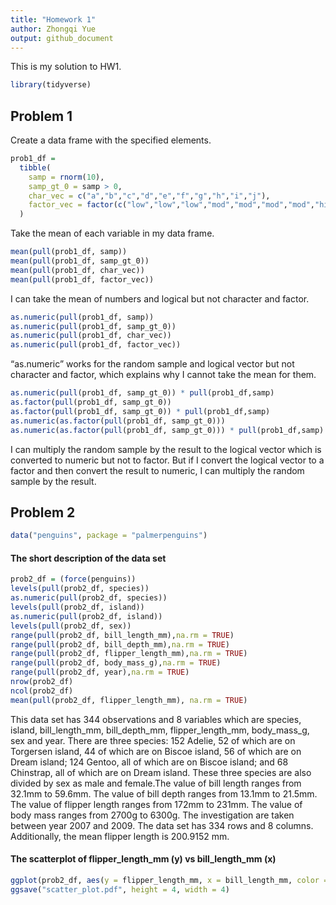 ```yaml
---
title: "Homework 1"
author: Zhongqi Yue
output: github_document
---
```


This is my solution to HW1.

```r
library(tidyverse)
```


## Problem 1

Create a data frame with the specified elements.

```r
prob1_df =
  tibble(
    samp = rnorm(10),
    samp_gt_0 = samp > 0,
    char_vec = c("a","b","c","d","e","f","g","h","i","j"),
    factor_vec = factor(c("low","low","low","mod","mod","mod","mod","high","high","high"))
  )
```

Take the mean of each variable in my data frame.

```r
mean(pull(prob1_df, samp))
mean(pull(prob1_df, samp_gt_0))
mean(pull(prob1_df, char_vec))
mean(pull(prob1_df, factor_vec))
```

I can take the mean of numbers and logical but not character and factor.

```r
as.numeric(pull(prob1_df, samp))
as.numeric(pull(prob1_df, samp_gt_0))
as.numeric(pull(prob1_df, char_vec))
as.numeric(pull(prob1_df, factor_vec))
```

"as.numeric" works for the random sample and logical vector but not character and factor, which explains why I cannot take the mean for them.

```r
as.numeric(pull(prob1_df, samp_gt_0)) * pull(prob1_df,samp)
as.factor(pull(prob1_df, samp_gt_0)) 
as.factor(pull(prob1_df, samp_gt_0)) * pull(prob1_df,samp)
as.numeric(as.factor(pull(prob1_df, samp_gt_0))) 
as.numeric(as.factor(pull(prob1_df, samp_gt_0))) * pull(prob1_df,samp)
```

I can multiply the random sample by the result to the logical vector which is converted to numeric but not to factor. But if I convert the logical vector to a factor and then convert the result to numeric, I can multiply the random sample by the result.

## Problem 2
```r
data("penguins", package = "palmerpenguins")
```

#### The short description of the data set
```r
prob2_df = (force(penguins))
levels(pull(prob2_df, species))
as.numeric(pull(prob2_df, species))
levels(pull(prob2_df, island))
as.numeric(pull(prob2_df, island))
levels(pull(prob2_df, sex))
range(pull(prob2_df, bill_length_mm),na.rm = TRUE)
range(pull(prob2_df, bill_depth_mm),na.rm = TRUE)
range(pull(prob2_df, flipper_length_mm),na.rm = TRUE)
range(pull(prob2_df, body_mass_g),na.rm = TRUE)
range(pull(prob2_df, year),na.rm = TRUE)
nrow(prob2_df)
ncol(prob2_df)
mean(pull(prob2_df, flipper_length_mm), na.rm = TRUE)
```


This data set has 344 observations and 8 variables which are species, island, bill_length_mm, bill_depth_mm, flipper_length_mm, body_mass_g, sex and year. There are three species: 152 Adelie, 52 of which are on Torgersen island, 44 of which are on Biscoe island, 56 of which are on Dream island; 124 Gentoo, all of which are on Biscoe island; and 68 Chinstrap, all of which are on Dream island. These three species are also divided by sex as male and female.The value of bill length ranges from 32.1mm to 59.6mm. The value of bill depth ranges from 13.1mm to 21.5mm. The value of flipper length ranges from 172mm to 231mm. The value of body mass ranges from 2700g to 6300g. The investigation are taken between year 2007 and 2009. The data set has 334 rows and 8 columns. Additionally, the mean flipper length is 200.9152 mm.

#### The scatterplot of flipper_length_mm (y) vs bill_length_mm (x)
```r
ggplot(prob2_df, aes(y = flipper_length_mm, x = bill_length_mm, color = species)) + geom_point()
ggsave("scatter_plot.pdf", height = 4, width = 4)
```

